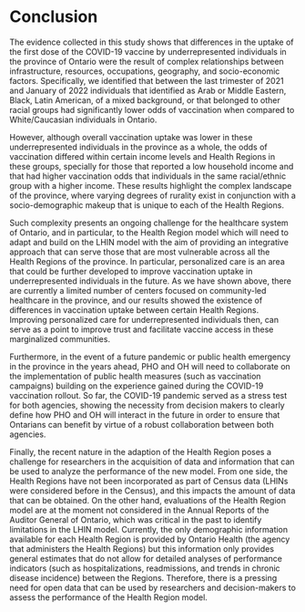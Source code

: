 # Conclusion

The evidence collected in this study shows that differences in the uptake of the first dose of the COVID-19 vaccine by underrepresented individuals in the province of Ontario were the result of complex relationships between infrastructure, resources, occupations, geography, and socio-economic factors. Specifically, we identified that between the last trimester of 2021 and January of 2022 individuals that identified as Arab or Middle Eastern, Black, Latin American, of a mixed background, or that belonged to other racial groups had significantly lower odds of vaccination when compared to White/Caucasian individuals in Ontario.

However, although overall vaccination uptake was lower in these underrepresented individuals in the province as a whole, the odds of vaccination differed within certain income levels and Health Regions in these groups, specially for those that reported a low household income and that had higher vaccination odds that individuals in the same racial/ethnic group with a higher income. These results highlight the complex landscape of the province, where varying degrees of rurality exist in conjunction with a socio-demographic makeup that is unique to each of the Health Regions. 

Such complexity presents an ongoing challenge for the healthcare system of Ontario, and in particular, to the Health Region model which will need to adapt and build on the LHIN model with the aim of providing an integrative approach that can serve those that are most vulnerable across all the Health Regions of the province. In particular, personalized care is an area that could be further developed to improve vaccination uptake in underrepresented individuals in the future. As we have shown above, there are currently a limited number of centers focused on community-led healthcare in the province, and our results showed the existence of differences in vaccination uptake between certain Health Regions. Improving personalized care for underrepresented individuals then, can serve as a point to improve trust and facilitate vaccine access in these marginalized communities.

<!-- The implementation of the Health Regions in Ontario aimed at reducing the bureaucratic complexity and health disparities identified under the LHIN model. However, there are certain challenges that this new model will need to overcome in order to work syngergistically with the rest of the healthcare system of the province. First, each Health Region now covers a large geographical area that was served in the past by multiple LHINs. This in turn creates a complex socio-demographic landscape within each Health Region that is likely to be different in each case due the different levels of rurality and the proportion of underrepresented groups in each Health Region.  -->

Furthermore, in the event of a future pandemic or public health emergency in the province in the years ahead, PHO and OH will need to collaborate on the implementation of public health measures (such as vaccination campaigns) building on the experience gained during the COVID-19 vaccination rollout. So far, the COVID-19 pandemic served as a stress test for both agencies, showing the necessity from decision makers to clearly define how PHO and OH will interact in the future in order to ensure that Ontarians can benefit by virtue of a robust collaboration between both agencies. 

<!-- The evidence collected in this study shows that healthcare disparities experienced by underrepresented individuals in the province are the result of complex relationships between infrastructure, resources, occupations, geography, and socio-economic factors, among others. Therefore, this complexity presents an ongoing challenge for the healthcare system of Ontario, which will need to adapt and continue to aim for an integrative approach that can serve those that are most vulnerable. -->


<!-- So far, the evidence collected during the COVID-19 pandemic indicates that differences in vaccination uptake are associated to a lack of infrastructure and resources that can adequately support personalized care to marginalized individuals. In the near future, health decision-makers will need to consider the implementation of policies that are focused on addressing this problematic. -->

Finally, the recent nature in the adaption of the Health Region poses a challenge for researchers in the acquisition of data and information that can be used to analyze the performance of the new model. From one side, the Health Regions have not been incorporated as part of Census data (LHINs were considered before in the Census), and this impacts the amount of data that can be obtained. On the other hand, evaluations of the Health Region model are at the moment not considered in the Annual Reports of the Auditor General of Ontario, which was critical in the past to identify limitations in the LHIN model. Currently, the only demographic information available for each Health Region is provided by Ontario Health (the agency that administers the Health Regions) but this information only provides general estimates that do not allow for detailed analyses of performance indicators (such as hospitalizations, readmissions, and trends in chronic disease incidence) between the Regions. Therefore, there is a pressing need for open data that can be used by researchers and decision-makers to assess the performance of the Health Region model.

<!-- The Health Region model will only by successful if it ensures that healthcare improves across all segments of the population of Ontario, particularly in the event of a future public health emergency or pandemic where so far, based on the experience of the COVID-19 pandemic, underrepresented individuals have been disproportionately affected. -->